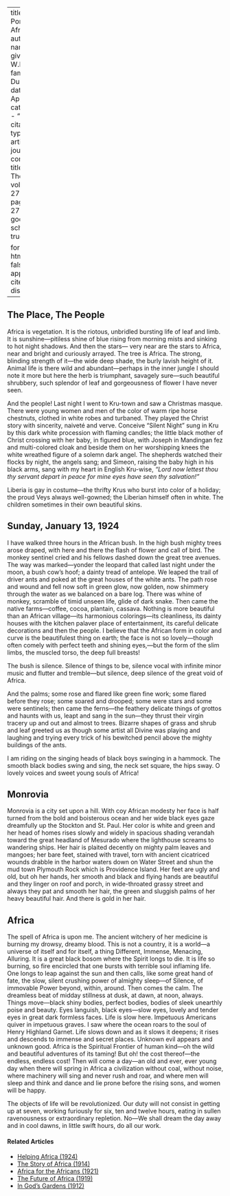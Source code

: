 
---
title: 'Little Portraits of Africa'
author:
  - name:
      given: W.E.B.
      family: Du Bois
date: Apr. 1924
categories: 
  - ""
citation: 
  type: article-journal
  container-title: The Crisis
  volume: 27
  issue: 6
  page: 272-274
google-scholar: true

format:
  html:
    toc: false
    appendix-cite-as: display
---



## The Place, The People

Africa is vegetation. It is the riotous, unbridled bursting life of leaf and limb. It is sunshine---pitiless shine of blue rising from morning mists and sinking to hot night shadows. And then the stars--- very near are the stars to Africa, near and bright and curiously arrayed. The tree is Africa. The strong, blinding strength of it---the wide deep shade, the burly lavish height of it. Animal life is there wild and abundant---perhaps in the inner jungle I should note it more but here the herb is triumphant, savagely sure---such beautiful shrubbery, such splendor of leaf and gorgeousness of flower I have never seen.

And the people! Last night I went to Kru-town and saw a Christmas masque. There were young women and men of the color of warm ripe horse chestnuts, clothed in white robes and turbaned. They played the Christ story with sincerity, naiveté and verve. Conceive "Silent Night" sung in Kru by this dark white procession with flaming candles; the little black mother of Christ crossing with her baby, in figured blue, with Joseph in Mandingan fez and multi-colored cloak and beside them on her worshipping knees the white wreathed figure of a solemn dark angel. The shepherds watched their flocks by night, the angels sang; and Simeon, raising the baby high in his black arms, sang with my heart in English Kru-wise, *"Lord now lettest thou thy servant depart in peace for mine eyes have seen thy salvation!"* 

Liberia is gay in costume---the thrifty Krus who burst into color of a holiday; the proud Veys always well-gowned; the Liberian himself often in white. The children sometimes in their own beautiful skins. 

## Sunday, January 13, 1924 

I have walked three hours in the African bush. In the high bush mighty trees arose draped, with here and there the flash of flower and call of bird. The monkey sentinel cried and his fellows dashed down the great tree avenues. The way was marked---yonder the leopard that called last night under the moon, a bush cow's hoof; a dainty tread of antelope. We leaped the trail of driver ants and poked at the great houses of the white ants. The path rose and wound and fell now soft in green glow, now golden, now shimmery through the water as we balanced on a bare log. There was whine of monkey, scramble of timid unseen life, glide of dark snake. Then came the native farms---coffee, cocoa, plantain, cassava. Nothing is more beautiful than an African village---its harmonious colorings---its cleanliness, its dainty houses with the kitchen palaver place of entertainment, its careful delicate decorations and then the people. I believe that the African form in color and curve is the beautifulest thing on earth; the face is not so lovely---though often comely with perfect teeth and shining eyes,---but the form of the slim limbs, the muscled torso, the deep full breasts! 

The bush is silence. Silence of things to be, silence vocal with infinite minor music and flutter and tremble---but silence, deep silence of the great void of Africa. 

And the palms; some rose and flared like green fine work; some flared before they rose; some soared and drooped; some were stars and some were sentinels; then came the ferns---the feathery delicate things of grottos and haunts with us, leapt and sang in the sun---they thrust their virgin tracery up and out and almost to trees. Bizarre shapes of grass and shrub and leaf greeted us as though some artist all Divine was playing and laughing and trying every trick of his bewitched pencil above the mighty buildings of the ants. 

I am riding on the singing heads of black boys swinging in a hammock. The smooth black bodies swing and sing, the neck set square, the hips sway. O lovely voices and sweet young souls of Africa! 

## Monrovia

Monrovia is a city set upon a hill. With coy African modesty her face is half turned from the bold and boisterous ocean and her wide black eyes gaze dreamfully up the Stockton and St. Paul. Her color is white and green and her head of homes rises slowly and widely in spacious shading verandah toward the great headland of Mesurado where the lighthouse screams to wandering ships. Her hair is plaited decently on mighty palm leaves and mangoes; her bare feet, stained with travel, torn with ancient cicatriced wounds drabble in the harbor waters down on Water Street and shun the mud town Plymouth Rock which is Providence Island. Her feet are ugly and old, but oh her hands, her smooth and black and flying hands are beautiful and they linger on roof and porch, in wide-throated grassy street and always they pat and smooth her hair, the green and sluggish palms of her heavy beautiful hair. And there is gold in her hair. 

## Africa

The spell of Africa is upon me. The ancient witchery of her medicine is burning my drowsy, dreamy blood. This is not a country, it is a world---a universe of itself and for itself, a thing Different, Immense, Menacing, Alluring. It is a great black bosom where the Spirit longs to die. It is life so burning, so fire encircled that one bursts with terrible soul inflaming life. One longs to leap against the sun and then calls, like some great hand of fate, the slow, silent crushing power of almighty sleep---of Silence, of immovable Power beyond, within, around. Then comes the calm. The dreamless beat of midday stillness at dusk, at dawn, at noon, always. Things move---black shiny bodies, perfect bodies, bodies of sleek unearthly poise and beauty. Eyes languish, black eyes---slow eyes, lovely and tender eyes in great dark formless faces. Life is slow here. Impetuous Americans quiver in impetuous graves. I saw where the ocean roars to the soul of Henry Highland Garnet. Life slows down and as it slows it deepens; it rises and descends to immense and secret places. Unknown evil appears and unknown good. Africa is the Spiritual Frontier of human kind---oh the wild and beautiful adventures of its taming! But oh! the cost thereof---the endless, endless cost! Then will come a day---an old and ever, ever young day when there will spring in Africa a civilization without coal, without noise, where machinery will sing and never rush and roar, and where men will sleep and think and dance and lie prone before the rising sons, and women will be happy. 

The objects of life will be revolutionized. Our duty will not consist in getting up at seven, working furiously for six, ten and twelve hours, eating in sullen ravenousness or extraordinary repletion. No---We shall dream the day away and in cool dawns, in little swift hours, do all our work.

<!-- Similar articles start here -->
<div  class="clear-wrap"></div>

#### Related Articles

* [Helping Africa (1924)](/Volumes/28/03/helping_africa.html)
* [The Story of Africa (1914)](/Volumes/08/05/story_of_africa.html)
* [Africa for the Africans (1921)](/Volumes/23/04/africa_for_the_africans.html)
* [The Future of Africa (1919)](/Volumes/17/03/future-of-africa.html)
* [In God's Gardens (1912)](/Volumes/03/06/in-gods-gardens.html)

<!-- Similar articles end here -->
